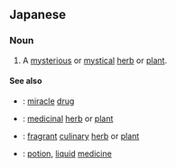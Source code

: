 ==Japanese==
{{ja-kanjitab|れい|そう|yomi=o}}

===Noun===
{{ja-noun|れいそう|kyu=靈草}}

# A [[mysterious]] or [[mystical]] [[herb]] or [[plant]].

====See also====
* {{ja-r|霊薬|れいやく}}: [[miracle]] [[drug]]
* {{ja-r|薬草|やくそう}}: [[medicinal]] [[herb]] or [[plant]]
* {{ja-r|香草|こうそう}}: [[fragrant]] [[culinary]] [[herb]] or [[plant]]
* {{ja-r|水薬|すいやく}}: [[potion]], [[liquid]] [[medicine]]